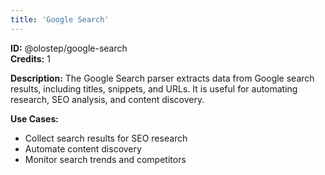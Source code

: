 ```yaml
---
title: 'Google Search'
---
```


**ID:** @olostep/google-search  
**Credits:** 1

**Description:**
The Google Search parser extracts data from Google search results, including titles, snippets, and URLs. It is useful for automating research, SEO analysis, and content discovery.

**Use Cases:**
- Collect search results for SEO research
- Automate content discovery
- Monitor search trends and competitors


 